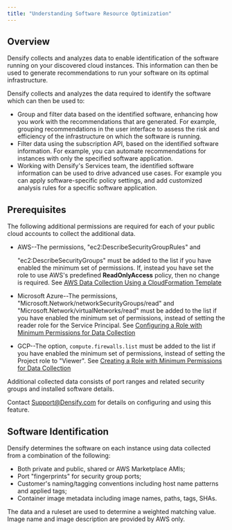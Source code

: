 ```yaml
---
title: "Understanding Software Resource Optimization"
---
```


## Overview

Densify collects and analyzes data to enable identification of the software running on your discovered cloud instances. This information can then be used to generate recommendations to run your software on its optimal infrastructure.

Densify collects and analyzes the data required to identify the software which can then be used to:

* Group and filter data based on the identified software, enhancing how you work with the recommendations that are generated. For example, grouping recommendations in the user interface to assess the risk and efficiency of the infrastructure on which the software is running.
* Filter data using the subscription API, based on the identified software information. For example, you can automate recommendations for instances with only the specified software application.
* Working with Densify's Services team, the identified software information can be used to drive advanced use cases. For example you can apply software-specific policy settings, and add customized analysis rules for a specific software application.

## Prerequisites

The following additional permissions are required for each of your public cloud accounts to collect the additional data.

* AWS--The permissions, "ec2:DescribeSecurityGroupRules" and

  "ec2:DescribeSecurityGroups" must be added to the list if you have enabled the minimum set of permissions. If, instead you have set the role to use AWS's predefined **ReadOnlyAccess** policy, then no change is required. See [AWS Data Collection Using a CloudFormation Template](../Data_Collection_for_Public_Cloud_Systems/AWS_Data_Collection_Using_a_CloudFormation_Template#Limited_Access_IAM_Policy)
* Microsoft Azure--The permissions, "Microsoft.Network/networkSecurityGroups/read" and "Microsoft.Network/virtualNetworks/read" must be added to the list if you have enabled the minimum set of permissions, instead of setting the reader role for the Service Principal. See [Configuring a Role with Minimum Permissions for Data Collection](../Data_Collection_for_Public_Cloud_Systems/Microsoft_Azure_Data_Collection_Prerequisites_for_a_Service_Principal#Min_Permission)
* GCP--The option, `compute.firewalls.list` must be added to the list if you have enabled the minimum set of permissions, instead of setting the Project role to "Viewer". See [Creating a Role with Minimum Permissions for Data Collection](../Data_Collection_for_Public_Cloud_Systems/Google_Cloud_Platform_Data_Collection_Prerequisites#Min_Policy)

Additional collected data consists of port ranges and related security groups and installed software details.

Contact [Support@Densify.com](mailto:Support@Densify.com) for details on configuring and using this feature.

## Software Identification

Densify determines the software on each instance using data collected from a combination of the following:

* Both private and public, shared or AWS Marketplace AMIs;
* Port "fingerprints" for security group ports;
* Customer's naming/tagging conventions including host name patterns and applied tags;
* Container image metadata including image names, paths, tags, SHAs.

The data and a ruleset are used to determine a weighted matching value. Image name and image description are provided by AWS only.
